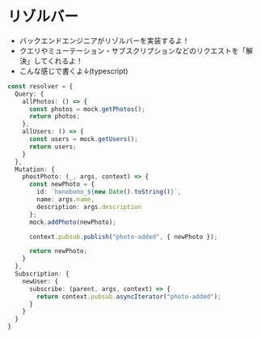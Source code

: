 # リゾルバー

- バックエンドエンジニアがリゾルバーを実装するよ！
- クエリやミューテーション・サブスクリプションなどのリクエストを<span class="font-bold text-danger">「解決」</span>してくれるよ！
- こんな感じで書くよ↓(typescript)
```typescript
const resolver = {
  Query: {
    allPhotos: () => {
      const photos = mock.getPhotos();
      return photos;
    },
    allUsers: () => {
      const users = mock.getUsers();
      return users;
    }
  },
  Mutation: {
    phostPhoto: (_, args, context) => {
      const newPhoto = {
        id: `honobono_${new Date().toString()}`,
        name: args.name,
        description: args.description
      };
      mock.addPhoto(newPhoto);

      context.pubsub.publish("photo-added", { newPhoto });

      return newPhoto;
    }
  },
  Subscription: {
    newUser: {
      subscribe: (parent, args, context) => {
        return context.pubsub.asyncIterator("photo-added");
      }
    }
  }
}
```